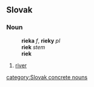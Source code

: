 ==Slovak==
===Noun===
:'''rieka''' ''f'', '''rieky''' ''pl''
:'''riek''' ''stem''
:'''riek''' ''{{genpl}}''
:{{decpat}} {{zena}}
#[[river]]

[[category:Slovak concrete nouns]]
